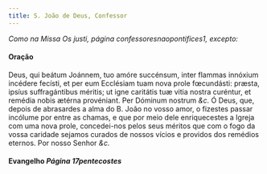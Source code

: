 ```yaml
---
title: S. João de Deus, Confessor
---
```


<em>Como na Missa Os justi, página confessoresnaopontifices1, excepto:</em>


#### Oração
<div class="grid grid-cols-2 gap-5">
  <span class="text-justify">
    Deus, qui beátum Joánnem, tuo amóre succénsum, inter flammas innóxium
    incédere fecísti, et per eum Ecclésiam tuam nova prole fœcundásti: præsta,
    ipsíus suffragántibus méritis; ut igne caritátis tuæ vitia nostra curéntur,
    et remédia nobis ætérna provéniant. Per Dóminum nostrum <em>&c.</em>
  </span>
  <span class="text-justify">
    Ó Deus, que, depois de abrasardes a alma do B. João no vosso amor, o
    fizestes passar incólume por entre as chamas, e que por meio dele
    enriquecestes a Igreja com uma nova prole, concedei-nos pelos seus méritos
    que com o fogo da vossa caridade sejamos curados de nossos vícios e providos
    dos remédios eternos. Por nosso Senhor <em>&c.</em>
  </span>
</div>

<h4 class="text-center">
  Evangelho <em>Página 17pentecostes</em>
</h4>
